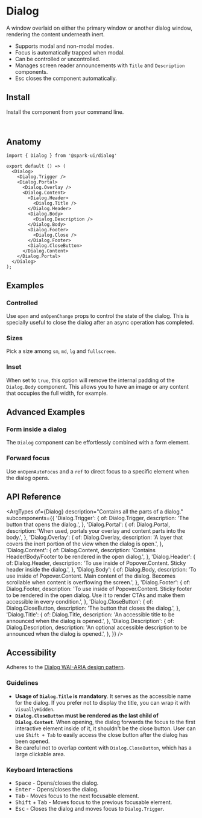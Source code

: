


<Meta of={stories} />

# Dialog

A window overlaid on either the primary window or another dialog window, rendering the content underneath inert.

- Supports modal and non-modal modes.
- Focus is automatically trapped when modal.
- Can be controlled or uncontrolled.
- Manages screen reader announcements with `Title` and `Description` components.
- Esc closes the component automatically.

<Canvas of={stories.Default} />

## Install

Install the component from your command line.

```sh
npm install @spark-ui/dialog
```

## Anatomy

```tsx
import { Dialog } from '@spark-ui/dialog'

export default () => (
  <Dialog>
    <Dialog.Trigger />
    <Dialog.Portal>
      <Dialog.Overlay />
      <Dialog.Content>
        <Dialog.Header>
          <Dialog.Title />
        </Dialog.Header>
        <Dialog.Body>
          <Dialog.Description />
        </Dialog.Body>
        <Dialog.Footer>
          <Dialog.Close />
        </Dialog.Footer>
        <Dialog.CloseButton>
      </Dialog.Content>
    </Dialog.Portal>
  </Dialog>
);
```

## Examples

### Controlled

Use `open` and `onOpenChange` props to control the state of the dialog. This is specially useful to close the dialog after an async operation has completed.

<Canvas of={stories.Controlled} />

### Sizes

Pick a size among `sm`, `md`, `lg` and `fullscreen`.

<Canvas of={stories.Sizes} />

### Inset

When set to `true`, this option will remove the internal padding of the `Dialog.Body` component. This allows you to have an image or any content that occupies the full width, for example.

<Canvas of={stories.Inset} />

## Advanced Examples

### Form inside a dialog

The `Dialog` component can be effortlessly combined with a form element.

<Canvas of={stories.Form} />

### Forward focus

Use `onOpenAutoFocus` and a `ref` to direct focus to a specific element when the dialog opens.

<Canvas of={stories.ForwardFocus} />

## API Reference

<ArgTypes
  of={Dialog}
  description="Contains all the parts of a dialog."
  subcomponents={{
    'Dialog.Trigger': {
      of: Dialog.Trigger,
      description: 'The button that opens the dialog.',
    },
    'Dialog.Portal': {
      of: Dialog.Portal,
      description: 'When used, portals your overlay and content parts into the body.',
    },
    'Dialog.Overlay': {
      of: Dialog.Overlay,
      description: 'A layer that covers the inert portion of the view when the dialog is open.',
    },
    'Dialog.Content': {
      of: Dialog.Content,
      description: 'Contains Header/Body/Footer to be rendered in the open dialog.',
    },
    'Dialog.Header': {
      of: Dialog.Header,
      description: 'To use inside of Popover.Content. Sticky header inside the dialog.',
    },
    'Dialog.Body': {
      of: Dialog.Body,
      description:
        'To use inside of Popover.Content. Main content of the dialog. Becomes scrollable when content is overflowing the screen.',
    },
    'Dialog.Footer': {
      of: Dialog.Footer,
      description:
        'To use inside of Popover.Content. Sticky footer to be rendered in the open dialog. Use it to render CTAs and make them accessible in every condition.',
    },
    'Dialog.CloseButton': {
      of: Dialog.CloseButton,
      description: 'The button that closes the dialog.',
    },
    'Dialog.Title': {
      of: Dialog.Title,
      description: 'An accessible title to be announced when the dialog is opened.',
    },
    'Dialog.Description': {
      of: Dialog.Description,
      description: 'An optional accessible description to be announced when the dialog is opened.',
    },
  }}
/>

## Accessibility

<A11yReport of="dialog" />

Adheres to the [Dialog WAI-ARIA design pattern](https://www.w3.org/WAI/ARIA/apg/patterns/dialog-modal).

### Guidelines

- **Usage of `Dialog.Title` is mandatory**. It serves as the accessible name for the dialog. If you prefer not to display the title, you can wrap it with `VisuallyHidden`.
- **`Dialog.CloseButton` must be rendered as the last child of `Dialog.Content`**. When opening, the dialog forwards the focus to the first interactive element inside of it, it shouldn't be the close button. User can use `Shift + Tab` to easily access the close button after the dialog has been opened.
- Be careful not to overlap content with `Dialog.CloseButton`, which has a large clickable area.

### Keyboard Interactions

- <Kbd>Space</Kbd> - Opens/closes the dialog.
- <Kbd>Enter</Kbd> - Opens/closes the dialog.
- <Kbd>Tab</Kbd> - Moves focus to the next focusable element.
- <Kbd>Shift</Kbd> + <Kbd>Tab</Kbd> - Moves focus to the previous focusable element.
- <Kbd>Esc</Kbd> - Closes the dialog and moves focus to `Dialog.Trigger`.
